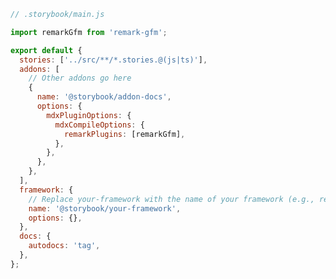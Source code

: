 ```js
// .storybook/main.js

import remarkGfm from 'remark-gfm';

export default {
  stories: ['../src/**/*.stories.@(js|ts)'],
  addons: [
    // Other addons go here
    {
      name: '@storybook/addon-docs',
      options: {
        mdxPluginOptions: {
          mdxCompileOptions: {
            remarkPlugins: [remarkGfm],
          },
        },
      },
    },
  ],
  framework: {
    // Replace your-framework with the name of your framework (e.g., react-webpack5, vue3-webpack5)
    name: '@storybook/your-framework',
    options: {},
  },
  docs: {
    autodocs: 'tag',
  },
};
```
